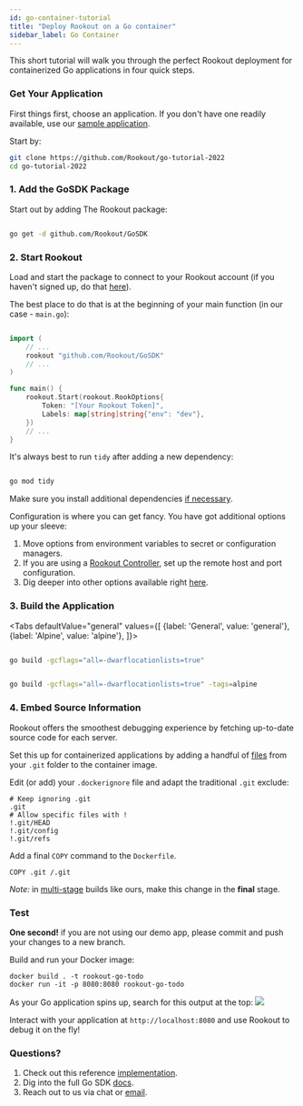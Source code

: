 ```yaml
---
id: go-container-tutorial
title: "Deploy Rookout on a Go container"
sidebar_label: Go Container
---
```


This short tutorial will walk you through the perfect Rookout deployment for containerized Go applications in four quick steps.

### Get Your Application

First things first, choose an application.
If you don't have one readily available, use our [sample application](https://github.com/Rookout/go-tutorial-2022).  

Start by:
```bash
git clone https://github.com/Rookout/go-tutorial-2022
cd go-tutorial-2022
```

### 1. Add the GoSDK Package

Start out by adding The Rookout package:

```bash

go get -d github.com/Rookout/GoSDK

```

### 2. Start Rookout

Load and start the package to connect to your Rookout account (if you haven't signed up, do that [here](https://app.rookout.com/#mode=signUp)).

The best place to do that is at the beginning of your main function (in our case - `main.go`):

```go

import (
	// ...
	rookout "github.com/Rookout/GoSDK"
	// ...
)

func main() {
    rookout.Start(rookout.RookOptions{
		Token: "[Your Rookout Token]",
		Labels: map[string]string{"env": "dev"},
	})
    // ...
}
```

<div class="rookout-org-info"></div>

It's always best to run `tidy` after adding a new dependency:

```bash

go mod tidy

```

Make sure you install additional dependencies [if necessary](go-setup#dependencies).

Configuration is where you can get fancy. You have got additional options up your sleeve:
1. Move options from environment variables to secret or configuration managers.
2. If you are using a [Rookout Controller](etl-controller-intro), set up the remote host and port configuration.
3. Dig deeper into other options available right [here](go-setup#start).

### 3. Build the Application


<Tabs
defaultValue="general"
values={[
{label: 'General', value: 'general'},
{label: 'Alpine', value: 'alpine'},
]}>

<TabItem value="general">

```bash

go build -gcflags="all=-dwarflocationlists=true"

```
</TabItem>
<TabItem value="alpine">

```bash

go build -gcflags="all=-dwarflocationlists=true" -tags=alpine

```
</TabItem>
</Tabs>

### 4. Embed Source Information

Rookout offers the smoothest debugging experience by fetching up-to-date source code for each server.

Set this up for containerized applications by adding a handful of [files](https://www.rookout.com/blog/embedding-source-code-version-information-in-docker-images/) from your `.git` folder to the container image.

Edit (or add) your `.dockerignore` file and adapt the traditional `.git` exclude:
```ignore
# Keep ignoring .git
.git
# Allow specific files with !
!.git/HEAD
!.git/config
!.git/refs
```

Add a final `COPY` command to the `Dockerfile`.
```docker
COPY .git /.git
```

*Note:* in [multi-stage](https://docs.docker.com/develop/develop-images/multistage-build/) builds like ours, make this change in the **final** stage.

### Test

**One second!** if you are not using our demo app, please commit and push your changes to a new branch.

Build and run your Docker image:
```
docker build . -t rookout-go-todo
docker run -it -p 8080:8080 rookout-go-todo
```

As your Go application spins up, search for this output at the top:
<img src="/img/screenshots/go_success.png" />

Interact with your application at `http://localhost:8080` and use Rookout to debug it on the fly!

### Questions?

1. Check out this reference [implementation](https://github.com/Rookout/go-tutorial-2022/compare/configure-rookout).
2. Dig into the full Go SDK [docs](go-setup).
3. Reach out to us via chat or [email](mailto:support@rookout.com).
